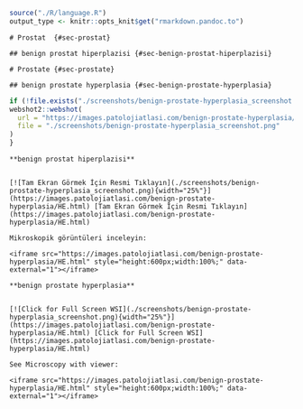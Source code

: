 ```r

source("./R/language.R")
output_type <- knitr::opts_knit$get("rmarkdown.pandoc.to")

```

```asis
# Prostat  {#sec-prostat} 

## benign prostat hiperplazisi {#sec-benign-prostat-hiperplazisi} 

```

```asis
# Prostate {#sec-prostate} 

## benign prostate hyperplasia {#sec-benign-prostate-hyperplasia} 

```

```r
if (!file.exists("./screenshots/benign-prostate-hyperplasia_screenshot.png")) {
webshot2::webshot(
  url = "https://images.patolojiatlasi.com/benign-prostate-hyperplasia/HE.html",
  file = "./screenshots/benign-prostate-hyperplasia_screenshot.png"
)
}
```

```asis

**benign prostat hiperplazisi**


[![Tam Ekran Görmek İçin Resmi Tıklayın](./screenshots/benign-prostate-hyperplasia_screenshot.png){width="25%"}](https://images.patolojiatlasi.com/benign-prostate-hyperplasia/HE.html) [Tam Ekran Görmek İçin Resmi Tıklayın](https://images.patolojiatlasi.com/benign-prostate-hyperplasia/HE.html)

```


```asis

Mikroskopik görüntüleri inceleyin:

<iframe src="https://images.patolojiatlasi.com/benign-prostate-hyperplasia/HE.html" style="height:600px;width:100%;" data-external="1"></iframe>

```

```asis

**benign prostate hyperplasia**


[![Click for Full Screen WSI](./screenshots/benign-prostate-hyperplasia_screenshot.png){width="25%"}](https://images.patolojiatlasi.com/benign-prostate-hyperplasia/HE.html) [Click for Full Screen WSI](https://images.patolojiatlasi.com/benign-prostate-hyperplasia/HE.html)

```

```asis

See Microscopy with viewer: 

<iframe src="https://images.patolojiatlasi.com/benign-prostate-hyperplasia/HE.html" style="height:600px;width:100%;" data-external="1"></iframe>

```
